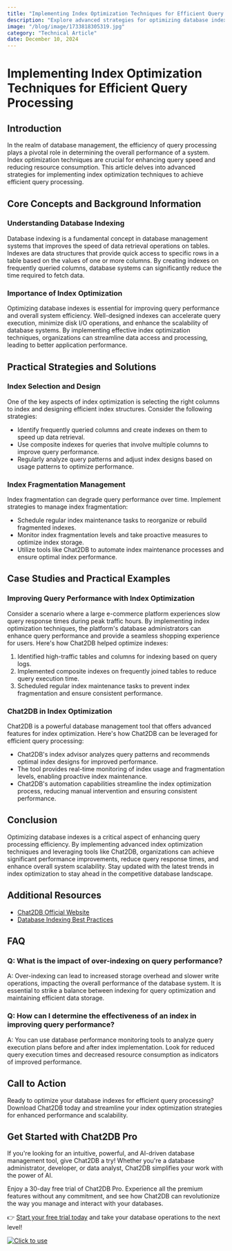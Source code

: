 ```yaml
---
title: "Implementing Index Optimization Techniques for Efficient Query Processing"
description: "Explore advanced strategies for optimizing database indexes to enhance query performance and efficiency."
image: "/blog/image/1733818305319.jpg"
category: "Technical Article"
date: December 10, 2024
---
```


# Implementing Index Optimization Techniques for Efficient Query Processing

## Introduction

In the realm of database management, the efficiency of query processing plays a pivotal role in determining the overall performance of a system. Index optimization techniques are crucial for enhancing query speed and reducing resource consumption. This article delves into advanced strategies for implementing index optimization techniques to achieve efficient query processing.

## Core Concepts and Background Information

### Understanding Database Indexing

Database indexing is a fundamental concept in database management systems that improves the speed of data retrieval operations on tables. Indexes are data structures that provide quick access to specific rows in a table based on the values of one or more columns. By creating indexes on frequently queried columns, database systems can significantly reduce the time required to fetch data.

### Importance of Index Optimization

Optimizing database indexes is essential for improving query performance and overall system efficiency. Well-designed indexes can accelerate query execution, minimize disk I/O operations, and enhance the scalability of database systems. By implementing effective index optimization techniques, organizations can streamline data access and processing, leading to better application performance.

## Practical Strategies and Solutions

### Index Selection and Design

One of the key aspects of index optimization is selecting the right columns to index and designing efficient index structures. Consider the following strategies:

- Identify frequently queried columns and create indexes on them to speed up data retrieval.
- Use composite indexes for queries that involve multiple columns to improve query performance.
- Regularly analyze query patterns and adjust index designs based on usage patterns to optimize performance.

### Index Fragmentation Management

Index fragmentation can degrade query performance over time. Implement strategies to manage index fragmentation:

- Schedule regular index maintenance tasks to reorganize or rebuild fragmented indexes.
- Monitor index fragmentation levels and take proactive measures to optimize index storage.
- Utilize tools like Chat2DB to automate index maintenance processes and ensure optimal index performance.

## Case Studies and Practical Examples

### Improving Query Performance with Index Optimization

Consider a scenario where a large e-commerce platform experiences slow query response times during peak traffic hours. By implementing index optimization techniques, the platform's database administrators can enhance query performance and provide a seamless shopping experience for users. Here's how Chat2DB helped optimize indexes:

1. Identified high-traffic tables and columns for indexing based on query logs.
2. Implemented composite indexes on frequently joined tables to reduce query execution time.
3. Scheduled regular index maintenance tasks to prevent index fragmentation and ensure consistent performance.

### Chat2DB in Index Optimization

Chat2DB is a powerful database management tool that offers advanced features for index optimization. Here's how Chat2DB can be leveraged for efficient query processing:

- Chat2DB's index advisor analyzes query patterns and recommends optimal index designs for improved performance.
- The tool provides real-time monitoring of index usage and fragmentation levels, enabling proactive index maintenance.
- Chat2DB's automation capabilities streamline the index optimization process, reducing manual intervention and ensuring consistent performance.

## Conclusion

Optimizing database indexes is a critical aspect of enhancing query processing efficiency. By implementing advanced index optimization techniques and leveraging tools like Chat2DB, organizations can achieve significant performance improvements, reduce query response times, and enhance overall system scalability. Stay updated with the latest trends in index optimization to stay ahead in the competitive database landscape.

## Additional Resources

- [Chat2DB Official Website](https://www.chat2db.com)
- [Database Indexing Best Practices](https://www.example.com/database-indexing-best-practices)

## FAQ

### Q: What is the impact of over-indexing on query performance?

A: Over-indexing can lead to increased storage overhead and slower write operations, impacting the overall performance of the database system. It is essential to strike a balance between indexing for query optimization and maintaining efficient data storage.

### Q: How can I determine the effectiveness of an index in improving query performance?

A: You can use database performance monitoring tools to analyze query execution plans before and after index implementation. Look for reduced query execution times and decreased resource consumption as indicators of improved performance.

## Call to Action

Ready to optimize your database indexes for efficient query processing? Download Chat2DB today and streamline your index optimization strategies for enhanced performance and scalability.


## Get Started with Chat2DB Pro

If you're looking for an intuitive, powerful, and AI-driven database management tool, give Chat2DB a try! Whether you're a database administrator, developer, or data analyst, Chat2DB simplifies your work with the power of AI.

Enjoy a 30-day free trial of Chat2DB Pro. Experience all the premium features without any commitment, and see how Chat2DB can revolutionize the way you manage and interact with your databases.

👉 [Start your free trial today](https://chat2db.ai/pricing) and take your database operations to the next level!


[![Click to use](/image/blog/bg/chat2db.jpg)](https://chat2db.ai/)
